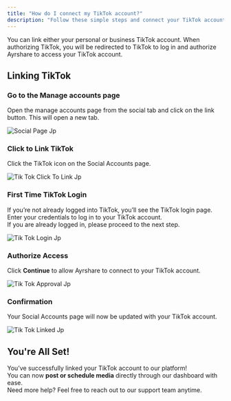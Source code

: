 ```yaml
---
title: "How do I connect my TikTok account?"
description: "Follow these simple steps and connect your TikTok account."
---
```


You can link either your personal or business TikTok account. When authorizing TikTok, you will be redirected to TikTok to log in and authorize Ayrshare to access your TikTok account.

## Linking TikTok

### **Go to the Manage accounts page**

Open the manage accounts page from the social tab and click on the link button. This will open a new tab.

![Social Page Jp](/images/FB-article/social-page.jpg)

### **Click to Link TikTok**

Click the TikTok icon on the Social Accounts page.

![Tik Tok Click To Link Jp](/images/TikTok-click-to-link.jpg)

### **First Time TikTok Login**

If you’re not already logged into TikTok, you’ll see the TikTok login page. Enter your credentials to log in to your TikTok account.\
If you are already logged in, please proceed to the next step.

![Tik Tok Login Jp](/images/TikTok-login.jpg)

### **Authorize Access**

Click **Continue** to allow Ayrshare to connect to your TikTok account.

![Tik Tok Approval Jp](/images/TikTok-approval.jpg)

### **Confirmation**

Your Social Accounts page will now be updated with your TikTok account.

![Tik Tok Linked Jp](/images/TikTok-linked.jpg)

## You're All Set\!

You’ve successfully linked your TikTok account to our platform\! \
You can now **post or schedule media** directly through our dashboard with ease.\
Need more help? Feel free to reach out to our support team anytime.